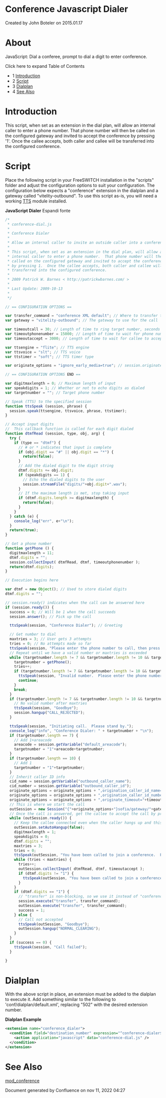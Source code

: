 
# Conference Javascript Dialer 

 Created by  John Boteler on 2015.01.17

# About

JavaScript: Dial a conferee, prompt to dial a digit to enter conference. 

Click here to expand Table of Contents

* 1 [Introduction](#-freeswitch--conference-javascript-dialer-)
* 2 [Script](#-freeswitch--conference-javascript-dialer-)
* 3 [Dialplan](#-freeswitch--conference-javascript-dialer-)
* 4 [See Also](#-freeswitch--conference-javascript-dialer-)

# Introduction 

This script, when set as an extension in the dial plan, will allow an internal caller to enter a phone number. That phone number will then be called on the configured gateway and invited to accept the conference by pressing '1'. Once the callee accepts, both caller and callee will be transferred into the configured conference.

#  Script 

Place the following script in your FreeSWITCH installation in the "scripts" folder and adjust the configuration options to suit your configuration. The configuration below expects a "conference" extension in the dialplan and a gateway called "vitelity-outbound". To use this script as-is, you will need a working [TTS](https://freeswitch.org/confluence/label/FREESWITCH/tts) module installed.

**JavaScript Dialer** Espandi fonte 

```js
/*
 * conference-dial.js
 *
 * Conference Dialer
 *
 * Allow an internal caller to invite an outside caller into a conference.
 *
 * This script, when set as an extension in the dial plan, will allow an
 * internal caller to enter a phone number.  That phone number will then be
 * called on the configured gateway and invited to accept the conference
 * by pressing 1.  Once the callee accepts, both caller and callee will be
 * transferred into the configured conference.
 *
 * 2009 Patrick W. Barnes < http://patrickwbarnes.com/ >
 *
 * Last Update: 2009-10-13
 *
 */

// == CONFIGURATION OPTIONS ==

var transfer_command = "conference XML default"; // Where to transfer the parties
var gateway = "vitelity-outbound"; // The gateway to use for the call

var timeoutcall = 30; // Length of time to ring target number, seconds
var timeoutphonenumber = 15000; // Length of time to wait for phone number input, ms
var timeoutaccept = 3000; // Length of time to wait for callee to accept, ms

var ttsengine = "flite"; // TTS engine
var ttsvoice = "slt"; // TTS voice
var ttstimer = "soft"; // TTS timer type

var originate_options = "ignore_early_media=true"; // session.originate flags

// == CONFIGURATION OPTIONS END ==

var digitmaxlength = 0; // Maximum length of input
var speakdigits = 1; // Whether or not to echo digits as dialed
var targetnumber = ""; // Target phone number

// Speak (TTS) to the specified session
function ttsSpeak (session, phrase) {
  session.speak(ttsengine, ttsvoice, phrase, ttstimer);
}

// Accept input digits
//  This callback function is called for each digit dialed
function dtmfRead (session, type, obj, arg) {
  try {
    if (type == "dtmf") {
      // # or * indicates that input is complete
      if (obj.digit == "#" || obj.digit == "*") {
        return(false);
      }
      // Add the dialed digit to the digit string
      dtmf.digits += obj.digit;
      if (speakdigits == 1) {
        // Echo the dialed digits to the user
        session.streamFile("digits/"+obj.digit+".wav");
      }
      // If the maximum length is met, stop taking input
      if (dtmf.digits.length >= digitmaxlength) {
        return(false);
      }
    }
  } catch (e) {
    console_log("err", e+"\n");
  }
  return(true);
}

// Get a phone number
function getPhone () {
  digitmaxlength = 11;
  dtmf.digits = "";
  session.collectInput( dtmfRead, dtmf, timeoutphonenumber );
  return(dtmf.digits);
}

// Execution begins here

var dtmf = new Object(); // Used to store dialed digits
dtmf.digits = "";

// session.ready() indicates when the call can be answered here
if (session.ready()) {
  success = 0; // Will be 1 when the call succeeds
  session.answer(); // Pick up the call

  ttsSpeak(session, "Conference Dialer"); // Greeting

  // Get number to dial
  maxtries = 3; // User gets 3 attempts
  tries = 0; // No attempts made so far
  ttsSpeak(session, "Please enter the phone number to call, then press pound.");
  // Repeat until we have a valid number or maxtries is exceeded
  while (targetnumber.length != 7 && targetnumber.length != 10 && targetnumber.length != 11 && tries < maxtries) {
    targetnumber = getPhone();
    tries++;
    if (targetnumber.length != 7 && targetnumber.length != 10 && targetnumber.length != 11) {
      ttsSpeak(session, "Invalid number.  Please enter the phone number to call, then press pound.");
      continue;
    }
    break;
  }
  if (targetnumber.length != 7 && targetnumber.length != 10 && targetnumber.length != 11) {
    // No valid number after maxtries
    ttsSpeak(session, "Goodbye");
    session.hangup("CALL_REJECTED");
  }

  ttsSpeak(session, "Initiating call.  Please stand by.");
  console_log("info", "Conference Dialer: " + targetnumber + "\n");
  if (targetnumber.length == 7) {
    // Add 1+areacode
    areacode = session.getVariable("default_areacode");
    targetnumber = "1"+areacode+targetnumber;
  }
  if (targetnumber.length == 10) {
    // Add 1
    targetnumber = "1"+targetnumber;
  }
  // Inherit caller ID info
  cid_name = session.getVariable("outbound_caller_name");
  cid_number = session.getVariable("outbound_caller_id");
  originate_options = originate_options + ",origination_caller_id_name="+cid_name;
  originate_options = originate_options + ",origination_caller_id_number="+cid_number;
  originate_options = originate_options + ",originate_timeout="+timeoutcall;
  // This is where we start the call
  outSession = new Session("{"+originate_options+"}sofia/gateway/"+gateway+"/"+targetnumber);
  // Once the call is answered, get the callee to accept the call by pressing 1
  while (outSession.ready()) {
    // Keep the callee connected even when the caller hangs up and this script has ended
    outSession.setAutoHangup(false);
    digitmaxlength = 1;
    speakdigits = 0;
    dtmf.digits = "";
    maxtries = 3;
    tries = 0;
    ttsSpeak(outSession, "You have been called to join a conference.  Press 1 to accept.");
    while (tries < maxtries) {
      tries++;
      outSession.collectInput( dtmfRead, dtmf, timeoutaccept );
      if (dtmf.digits != "1") {
        ttsSpeak(outSession, "You have been called to join a conference.  Press 1 to accept.");
      }
    }
    if (dtmf.digits == "1") {
      // "transfer" is non-blocking, so we use it instead of "conference"
      session.execute("transfer", transfer_command);
      outSession.execute("transfer", transfer_command);
      success = 1;
    } else {
      // Call not accepted
      ttsSpeak(outSession, "Goodbye");
      outSession.hangup("NORMAL_CLEARING");
    }
  }
  if (success == 0) {
    ttsSpeak(session, "Call failed");
  }

}
```

#  Dialplan 

With the above script in place, an extension must be added to the dialplan to execute it. Add something similar to the following to 'conf/dialplan/default.xml', replacing "502" with the desired extension number.

**Dialplan Example**

```xml
<extension name="conference_dialer">
  <condition field="destination_number" expression="^conference-dialer$|^502$">
    <action application="javascript" data="conference-dial.js" />
  </condition>
</extension>

```

# See Also

[mod\_conference](../Modules/mod_conference_3965534.mdx#list)

Document generated by Confluence on nov 11, 2022 04:27
